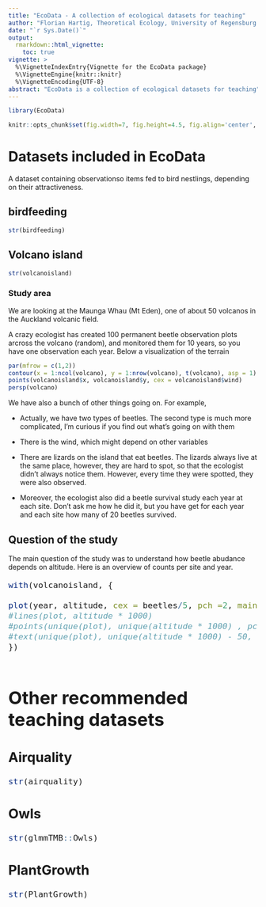 ```yaml
---
title: "EcoData - A collection of ecological datasets for teaching"
author: "Florian Hartig, Theoretical Ecology, University of Regensburg [website](http://www.uni-regensburg.de/biologie-vorklinische-medizin/theoretische-oekologie/mitarbeiter/hartig/)"
date: "`r Sys.Date()`"
output: 
  rmarkdown::html_vignette:
    toc: true
vignette: >
  %\VignetteIndexEntry{Vignette for the EcoData package}
  %\VignetteEngine{knitr::knitr}
  %\VignetteEncoding{UTF-8}
abstract: "EcoData is a collection of ecological datasets for teaching"
---
```


```r
library(EcoData)
```


```r
knitr::opts_chunk$set(fig.width=7, fig.height=4.5, fig.align='center', warning=FALSE, message=FALSE, cache = F)
```

# Datasets included in EcoData

A dataset containing observationso items fed to bird nestlings, depending on their attractiveness.

## birdfeeding

```r
str(birdfeeding)
```

## Volcano island

```r
str(volcanoisland)
```


### Study area

We are looking at the Maunga Whau (Mt Eden), one of about 50 volcanos in the Auckland volcanic field. 

A crazy ecologist has created 100 permanent beetle observation plots arcross the volcano (random), and monitored them for 10 years, so you have one observation each year. Below a visualization of the terrain


```r
par(mfrow = c(1,2))
contour(x = 1:ncol(volcano), y = 1:nrow(volcano), t(volcano), asp = 1)
points(volcanoisland$x, volcanoisland$y, cex = volcanoisland$wind)
persp(volcano)
```

We have also a bunch of other things going on. For example, 

* Actually, we have two types of beetles. The second type is much more complicated, I'm curious if you find out what's going on with them

* There is the wind, which might depend on other variables 

* There are lizards on the island that eat beetles. The lizards always live at the same place, however, they are hard to spot, so that the ecologist didn't always notice them. However, every time they were spotted, they were also observed. 

* Moreover, the ecologist also did a beetle survival study each year at each site. Don't ask me how he did it, but you have get for each year and each site how many of 20 beetles survived. 


## Question of the study

The main question of the study was to understand how beetle abudance depends on altitude. Here is an overview of counts per site and year. 

<font size="4">
```r

with(volcanoisland, {

plot(year, altitude, cex = beetles/5, pch =2, main = "Beetle counts across altitudinal gradient, triangle is proportional to counts")
#lines(plot, altitude * 1000)
#points(unique(plot), unique(altitude * 1000) , pch = 3)
#text(unique(plot), unique(altitude * 1000) - 50, unique(plot), cex = 0.7 )
})



```



# Other recommended teaching datasets

## Airquality 

```r
str(airquality)
```

## Owls

```r
str(glmmTMB::Owls)
```

## PlantGrowth

```r
str(PlantGrowth)
```




